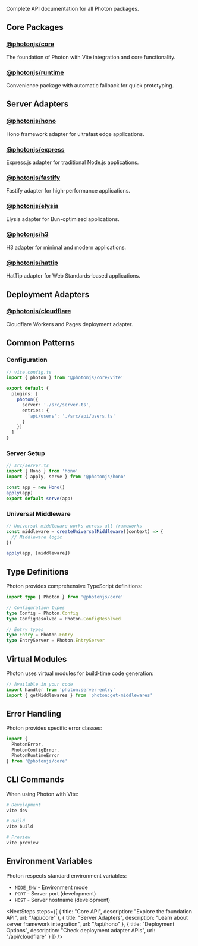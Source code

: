 
<AlphaWarning />

Complete API documentation for all Photon packages.

## Core Packages

### [@photonjs/core](/api/core)
The foundation of Photon with Vite integration and core functionality.

### [@photonjs/runtime](/api/runtime)
Convenience package with automatic fallback for quick prototyping.

## Server Adapters

### [@photonjs/hono](/api/hono)
Hono framework adapter for ultrafast edge applications.

### [@photonjs/express](/api/express)
Express.js adapter for traditional Node.js applications.

### [@photonjs/fastify](/api/fastify)
Fastify adapter for high-performance applications.

### [@photonjs/elysia](/api/elysia)
Elysia adapter for Bun-optimized applications.

### [@photonjs/h3](/api/h3)
H3 adapter for minimal and modern applications.

### [@photonjs/hattip](/api/hattip)
HatTip adapter for Web Standards-based applications.

## Deployment Adapters

### [@photonjs/cloudflare](/api/cloudflare)
Cloudflare Workers and Pages deployment adapter.

## Common Patterns

### Configuration

```ts
// vite.config.ts
import { photon } from '@photonjs/core/vite'

export default {
  plugins: [
    photon({
      server: './src/server.ts',
      entries: {
        'api/users': './src/api/users.ts'
      }
    })
  ]
}
```

### Server Setup

```ts
// src/server.ts
import { Hono } from 'hono'
import { apply, serve } from '@photonjs/hono'

const app = new Hono()
apply(app)
export default serve(app)
```

### Universal Middleware

```ts
// Universal middleware works across all frameworks
const middleware = createUniversalMiddleware((context) => {
  // Middleware logic
})

apply(app, [middleware])
```

## Type Definitions

Photon provides comprehensive TypeScript definitions:

```ts
import type { Photon } from '@photonjs/core'

// Configuration types
type Config = Photon.Config
type ConfigResolved = Photon.ConfigResolved

// Entry types
type Entry = Photon.Entry
type EntryServer = Photon.EntryServer
```

## Virtual Modules

Photon uses virtual modules for build-time code generation:

```ts
// Available in your code
import handler from 'photon:server-entry'
import { getMiddlewares } from 'photon:get-middlewares'
```

## Error Handling

Photon provides specific error classes:

```ts
import {
  PhotonError,
  PhotonConfigError,
  PhotonRuntimeError
} from '@photonjs/core'
```

## CLI Commands

When using Photon with Vite:

```bash
# Development
vite dev

# Build
vite build

# Preview
vite preview
```

## Environment Variables

Photon respects standard environment variables:

- `NODE_ENV` - Environment mode
- `PORT` - Server port (development)
- `HOST` - Server hostname (development)

<NextSteps steps={[
  {
    title: "Core API",
    description: "Explore the foundation API",
    url: "/api/core"
  },
  {
    title: "Server Adapters",
    description: "Learn about server framework integration",
    url: "/api/hono"
  },
  {
    title: "Deployment Options",
    description: "Check deployment adapter APIs",
    url: "/api/cloudflare"
  }
]} />
